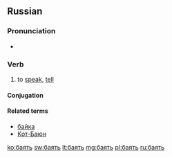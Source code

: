 ==Russian==
===Pronunciation===
* {{IPA|/ˈba(j)ɪtʲ/|lang=ru}}

===Verb===
{{ru-verb|head=ба́ять|tr=bájat’}}

#{{context|obsolete|lang=ru}} to [[speak]], [[tell]]

====Conjugation====
{{ru-conj-1a|impf|ба́}}

====Related terms====
* [[байка]]
* [[Кот-Баюн]]

[[ko:баять]]
[[sw:баять]]
[[lt:баять]]
[[mg:баять]]
[[pl:баять]]
[[ru:баять]]